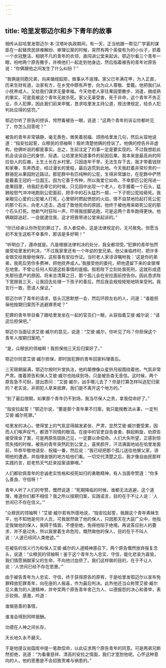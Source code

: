 ```yaml
---
---
---
```

title: 哈里发鄂迈尔和乡下青年的故事
---




相传从前哈里发鄂迈尔·本·汉塔补执政期间，有一天，正当他跟一帮见广学富的谋臣在一起替庶民排难解纷、审理讼案的时候，突然有两个英俊有为的小伙子，抓着一个衣冠整洁、相貌不凡的青年的衣领，直闯进公堂来起诉。鄂迈尔看三个青年一眼，吩咐两个原告撒手，并唤他们一起走到他身边，然后指着被告的青年对原告说：“你俩跟他之间发生了什么纠纷？”

“我俩是同胞兄弟，向来循规蹈矩，做事从不逾理。家父已年满花甲，为人正直，历来生财有道，治家有方，在乡党中颇有声誉，向为众人尊敬、爱戴。他把我们从小抚养成人，又给我们谋求无量幸福。今天他老人家往果园里散步、消遣，摘成熟的果实，可是竟被这个青年无故杀死。家父无辜受害，死于非命，这个青年不务正业，杀人犯罪，因此我们前来申冤，恳求哈里发主持公道，按法律规定，给杀人犯判处应得的惩罚。”

鄂迈尔听了原告的控诉，愕然看被告一眼，说道：“这两个青年的诉讼你都听见了，你怎么回答呢？”

被告的青年非常镇静，毫无畏色，微笑着祝福、颂扬哈里发几句，然后从容地说道：“指安拉起誓，众穆民的领袖啊！我听清楚他俩的控诉了。他俩的控告并非虚构，他俩听说的都是事实。总之，生前注定了的事一定是要实现的。不过我想趁此机会谈谈自己的身世、际遇，让哈里发知道事件的前因后果。我本来是最高尚的阿拉伯人的后裔，土生土长在乡村里。只因连年干旱，无法生存下去，我才带着钱财和家眷，东奔西走，经过漫长的里程，最后逃荒到此地。今天我赶着非常珍贵的一群骆驼从果园附近路过。那驼群中有匹纯种的公驼，生得非常雄壮，在驼群中俨然是戴着王冠的一位国王。因为它善于传种，所以我爱它如命。不幸那匹公驼闯进一座果园里，待我赶去牵它的时候，只见园中出现一个老人，右手握着一个石头，猛狮般怒气冲冲地跑到公驼面前，把手中的石头猛烈一掷，一下子把公驼给砸死。我亲眼见心爱的公驼被人打死，心里顿时燃起愤怒的火焰，情不自禁地捡起打死公驼的那个石头，向老人还击，造成了致他死命的原因，他终于被他用来砸死公驼的那个石头打死。他断气时狂叫一声，吓得我拔脚逃跑，可是这两个青年跑得更快。他俩跟踪追赶，一会就逮住我，这才把我带进公堂来起诉的。”

“你已经承认你所犯的罪过了。杀人者偿命，这是法律规定的，无可赦免。但愿当初不发生这桩不幸事件，那该是多好啊！”

“听明白了，遵命就是。凡是根据法律判决的处分，我全都领受。”犯罪的青年怡然接受哈里发的判决，“不过我家里还有一个年幼的堂兄弟。他父亲临终时，把许多金银交给我替他保存。这桩事有安拉作证。当时老人家谆谆嘱咐我：‘这是你的弟弟，我死后劳你多费神，把他抚养成人。’我接受他的委托，把他遗留下来的金银埋在地里，不曾让任何人知道这桩事情的底细。假若陛下立刻处我死刑，这就形成遗失那份遗产的原因，将来总清算之日，那个孤儿会在安拉面前控告你。因此恳求陛下宽限我三天，让我回去处理一下孩子的善后，然后我会规规矩矩地转来受刑。我言行一致，愿请人保证。”

鄂迈尔听了青年的请求，低头沉思默想一会，然后环顾左右的人，问道：“谁能担保他按期归案而不逃避罪责呢？”

犯罪的青年举目看了跟哈里发坐在一起的官员们一眼，从容指着艾彼·臧尔说：“请这位担保吧。”

鄂迈尔当面征求艾彼·臧尔的意见，说道：“艾彼·臧尔，你听见了吗？你担保这个青年人按期归案吧。”

“是，众穆民的领袖啊！我担保他三天后归案好了。”

鄂迈尔同意艾彼·臧尔担保，即时放犯罪的青年回家料理善后。

三天限期届满，鄂迈尔按时升堂执法，他的属僚像众星拱月般围绕着他，气氛非常严肃。接着原告和保人艾彼·臧尔也陆续到场，只是被告杳无音信。这时候，两个原告急不可耐，提出质问：“艾彼·臧尔，凶手哪儿去了？你是打算怎样叫逃犯归案的？老实说，非把犯人拿来抵罪，我们是不离开这个地方的。”

“到了最后限期，如果那个青年仍不到场，我当尽保人之责，拿我偿命好了。”

“指安拉起誓！”鄂迈尔说，“要是那个青年果不归案，我只能按教法从事，一定判艾彼·臧尔死罪。”

哈里发的决心，使得堂上的气氛显得越发紧张、严肃，显然艾彼·臧尔要受累，因而人们唉声叹气，都洒下同情的眼泪。在座中的官吏自告奋勇，群起斡旋，劝原告接受赎金了案，可是两原告固执己见，一定要以命偿命。人们大失所望，正感到惊慌失措的时候，被告的青年突然赶到公堂上，喜笑颜开，汗流满面地站在哈里发面前，毕恭毕敬地请安、祝福一番，然后说：“我已经把那个孤儿送往他舅父家，讲明他的遭遇，并指埋金银的地方给他们看。一切交代清楚之后，我才像自由民那样实践约言，趁老热天气赶来投案请罪哩。”

人们都钦佩青年的忠诚老实性格和视死如归的勇敢精神，有人当面夸赞道：“你多么善良、守信呀！”

青年人听了人们的夸赞，慨然说道：“死期降临的时候，谁都无法逃避，这个道理，难道你们都不相信？我之所以按期归案，实践诺言，目的在于不让人说：‘人世间已不存在信义。’”

“众穆民的领袖啊！”艾彼·臧尔若有所感地说，“指安拉起誓，我跟这个青年素昧生平，也不知他是何许人氏，可我居然做了他的保人，只因那天在大庭广众中，他指定我做他的保人，我碍于情面，不便拒绝，免得他陷于绝境。再说答应别人的要求，并不是过失，所以我冒着生命危险，慨然做他的保人，目的在于不叫人说：‘人道已经同人类绝迹。’”

在被告的信义行为和保人艾彼·臧尔的人道精神感召下，两个原告慨然放弃报复念头，说道：“众穆民的领袖啊！鉴于这个青年为人忠实、守信，能化悲哀为喜愉，我们情愿捐献家父的生命，不向他讨血债了。我们这样做的目的，在于不让人说：‘人世间已经不存在恩惠。’”

由于被告青年为人忠实、守信，终于获得原告的原宥，于是哈里发鄂迈尔以宣布免罪释放犯罪青年，向在座的人报喜，作为最后判决。此外他还当众称赞艾彼·臧尔见义勇为的人道精神，并夸奖两个原告青年舍己为人、以德报怨的决心和善举，表示钦佩、感激，吟道：

谁做慈善的事情，

谁准会得到同样报酬。

功德在人神之间长存，

天长地久永不磨灭。

于是他提议由国库中提一笔款偿命，以此征求两个原告青年的同意。可是两弟兄断然拒绝，说道：“为看重慈祥、清高的安拉之情面，我们才宽恕他呢。心怀这种意向的人，他的恩惠是不会招致责难与祸患的。”